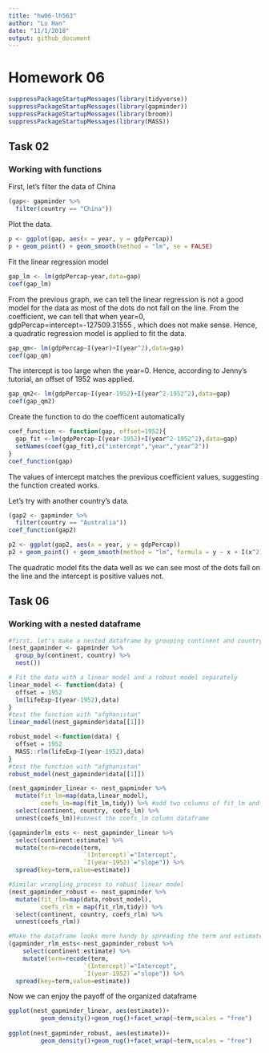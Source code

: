 ```yaml
---
title: "hw06-lh563"
author: "Lu Han"
date: "11/1/2018"
output: github_document
---
```


# Homework 06

```r
suppressPackageStartupMessages(library(tidyverse))
suppressPackageStartupMessages(library(gapminder))
suppressPackageStartupMessages(library(broom))
suppressPackageStartupMessages(library(MASS))

```

## Task 02
### Working with functions
First, let's filter the data of China
```r

(gap<- gapminder %>% 
  filter(country == "China"))
```

Plot the data.
```r
p <- ggplot(gap, aes(x = year, y = gdpPercap))
p + geom_point() + geom_smooth(method = "lm", se = FALSE)

```
Fit the linear regression model

```r
gap_lm <- lm(gdpPercap~year,data=gap)
coef(gap_lm)
```

From the previous graph, we can tell the linear regression is not a good model for the data as most of the dots do not fall on the line. From the coefficient, we can tell that when year=0, gdpPercap=intercept=-127509.31555 , which does not make sense. Hence, a quadratic regression model is applied to fit the data.
```r
gap_qm<- lm(gdpPercap~I(year)+I(year^2),data=gap)
coef(gap_qm)
```

The intercept is too large when the year=0. Hence, according to Jenny's tutorial, an offset of 1952 was applied.
```r
gap_qm2<- lm(gdpPercap~I(year-1952)+I(year^2-1952^2),data=gap)
coef(gap_qm2)
```

Create the function to do the coefficent automatically
```r
coef_function <- function(gap, offset=1952){
  gap_fit <-lm(gdpPercap~I(year-1952)+I(year^2-1952^2),data=gap)
  setNames(coef(gap_fit),c("intercept","year","year^2"))
}
coef_function(gap)
```
The values of intercept matches the previous coefficient values, suggesting the function created works.

Let's try with another country's data.
```r
(gap2 <- gapminder %>% 
  filter(country == "Australia"))
coef_function(gap2)

p2 <- ggplot(gap2, aes(x = year, y = gdpPercap))
p2 + geom_point() + geom_smooth(method = "lm", formula = y ~ x + I(x^2), se = FALSE)
```
The quadratic model fits the data well as we can see most of the dots fall on the line and the intercept is positive values not.

## Task 06
### Working with a nested dataframe
```r
#first, let's make a nested dataframe by grouping continent and country variable.
(nest_gapminder <- gapminder %>% 
  group_by(continent, country) %>% 
  nest())
```
```r
# Fit the data with a linear model and a robust model separately
linear_model <- function(data) {
  offset = 1952
  lm(lifeExp~I(year-1952),data)
}
#test the function with "afghanistan"
linear_model(nest_gapminder$data[[1]])

robust_model <-function(data) {
  offset = 1952
  MASS::rlm(lifeExp~I(year-1952),data)
}
#test the function with "afghanistan"
robust_model(nest_gapminder$data[[1]])
```

```r
(nest_gapminder_linear <- nest_gapminder %>% 
  mutate(fit_lm=map(data,linear_model),
         coefs_lm=map(fit_lm,tidy)) %>% #add two columns of fit_lm and coefs_lm
  select(continent, country, coefs_lm) %>% 
  unnest(coefs_lm))#unnest the coefs_lm column dataframe

(gapminderlm_ests <- nest_gapminder_linear %>% 
  select(continent:estimate) %>% 
  mutate(term=recode(term,
                     `(Intercept)`="Intercept",
                     `I(year-1952)`="slope")) %>% 
  spread(key=term,value=estimate))

```



```r

#Similar wrangling process to robust linear model
(nest_gapminder_robust <- nest_gapminder %>% 
  mutate(fit_rlm=map(data,robust_model),
         coefs_rlm = map(fit_rlm,tidy)) %>% 
  select(continent, country, coefs_rlm) %>% 
  unnest(coefs_rlm))

#Make the dataframe looks more handy by spreading the term and estimate
(gapminder_rlm_ests<-nest_gapminder_robust %>% 
    select(continent:estimate) %>% 
    mutate(term=recode(term,
                     `(Intercept)`="Intercept",
                     `I(year-1952)`="slope")) %>% 
  spread(key=term,value=estimate))
```

Now we can enjoy the payoff of the organized dataframe
```r
ggplot(nest_gapminder_linear, aes(estimate))+
         geom_density()+geom_rug()+facet_wrap(~term,scales = "free")
         
ggplot(nest_gapminder_robust, aes(estimate))+
         geom_density()+geom_rug()+facet_wrap(~term,scales = "free")
         
```
```r

```





